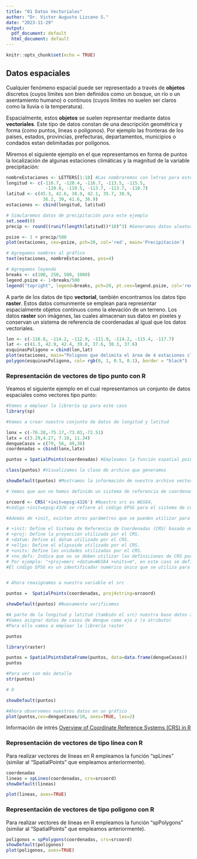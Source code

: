 ---
title: "01 Datos Vectoriales"
author: "Dr. Victor Augusto Lizcano S."
date: "2023-11-29"
output:
  pdf_document: default
  html_document: default
---

```{r setup, include=FALSE}
knitr::opts_chunk$set(echo = TRUE)
```

## Datos espaciales

Cualquier fenómeno espacial puede ser representado a través de **objetos** discretos (cuyos límites son bien definidos como un bosque, un río  o un asentamiento humano) o continuos (cuyos límites no suelen ser claros como la lluvia o la temperatura). 

Espacialmente, estos **objetos** se suelen representar mediante datos **vectoriales**. Este tipo de datos constan de una descripción geométrica y forma (como puntos, lineas o poligonos). Por ejemplo las fronteras de los países, estados, provincias, prefecturas, departamentos, municipios o condados estan delimitadas por polígonos.

Miremos el siguiente ejemplo en el que representamos en forma de puntos la localización de algunas estaciones climáticas y la magnitud de la variable precipitación:

```{r}
nombreEstaciones <- LETTERS[1:10] #Las nombraremos con letras para este ejemplo
longitud <- c(-116.7, -120.4, -116.7, -113.5, -115.5,
               -120.8, -119.5, -113.7, -113.7, -110.7)
latitud <- c(45.3, 42.6, 38.9, 42.1, 35.7, 38.9,
              36.2, 39, 41.6, 36.9)
estaciones <- cbind(longitud, latitud)

# Simularemos datos de precipitación para este ejemplo
set.seed(0)
precip <- round((runif(length(latitud))*10)^3) #Generamos datos aleatorios

psize <- 1 + precip/500
plot(estaciones, cex=psize, pch=20, col='red', main='Precipitación')

# Agregamos nombres al gráfico
text(estaciones, nombreEstaciones, pos=4)

# Agregamos leyenda
breaks <- c(100, 250, 500, 1000)
legend.psize <- 1+breaks/500
legend("topright", legend=breaks, pch=20, pt.cex=legend.psize, col='red', bg='gray')
```

A parte de los datos de tipo **vectorial**, también encontramos los datos tipo **raster**. Estos datos comunmente se emplean para representar espacialmente objetos continuos como la elevación de un terreno.  Los datos **raster** son imágenes, las cuales almacenan sus datos en pixeles y conservan un sistema de referencia de coordenadas al igual que los datos vectoriales.

```{r}
lon <- c(-116.8, -114.2, -112.9, -111.9, -114.2, -115.4, -117.7)
lat <- c(41.3, 42.9, 42.4, 39.8, 37.6, 38.3, 37.6)
esquinasPoligono = cbind(lon,lat)
plot(estaciones, main="Poligono que delimita el área de 4 estaciones climáticas", pch=20, col="red")
polygon(esquinasPoligono, col= rgb(0, 1, 0.5, 0.1), border = "black")
```

### Representación de vectores de tipo punto con R

Veamos el siguiente ejemplo en el cual representamos un conjunto de datos espaciales como vectores tipo punto:

```{r}
#Vamos a emplear la librería sp para este caso
library(sp)

#Vamos a crear nuestro conjunto de datos de longitud y latitud

lonx = c(-76.28,-75.17,-73.03,-72.51)
latx = c(3.29,4.27, 7.10, 11.34)
dengueCasos = c(79, 56, 49,36)
coordenadas = cbind(lonx,latx)

puntos = SpatialPoints(coordenadas) #Empleamos la función espatial points de la librería sp para crear nuestros datos vectoriales tipo punto

class(puntos) #Visualizamos la clase de archivo que generamos

showDefault(puntos) #Mostramos la información de nuestro archivo vectorial

# Vemos que aun no hemos definido un sistema de referencia de coordenadas

srcoord <- CRS('+init=epsg:4326') #Nuestro src es WGS84, 
#código +init=epsg:4326 se refiere al código EPSG para el sistema de coordenadas geográficas WGS 84

#Además de +init, existen otros parámetros que se pueden utilizar para definir un sistema de referencia de coordenadas (CRS) en R. Algunos de los parámetros más comunes son:

# +init: Define el Sistema de Referencia de Coordenadas (CRS) basado en el EPSG
# +proj: Define la proyección utilizada por el CRS.
# +datum: Define el datum utilizado por el CRS.
# +ellps: Define el elipsoide utilizado por el CRS.
# +units: Define las unidades utilizadas por el CRS.
# +no_defs: Indica que no se deben utilizar las definiciones de CRS por defecto.
# Por ejemplo: "+proj=merc +datum=WGS84 +units=m", en este caso se definió un CRS utilizando la proyección de Mercator, el datum WGS84 y las unidades de metros
#El código EPSG es un identificador numérico único que se utiliza para identificar un sistema de coordenadas específico


# Ahora reasignamos a nuestra variable el src

puntos =  SpatialPoints(coordenadas, proj4string=srcoord)

showDefault(puntos) #Nuevamente verificamos

#A parte de la longitud y latitud (también el src) nuestra base datos aun carece de atributos.
#Vamos asignar datos de casos de dengue como eje z (o atributo)
#Para ello vamos a emplear la librería raster

puntos

library(raster)

puntos = SpatialPointsDataFrame(puntos, data=data.frame(dengueCasos))
puntos

#Para ver con más detalle
str(puntos)

# O

showDefault(puntos)

#Ahora observemos nuestros datos en un gráfico
plot(puntos,cex=dengueCasos/10, axes=TRUE, las=2)
```

Información de intrés <a href="extension://nhppiemcomgngbgdeffdgkhnkjlgpcdi/data/pdf.js/web/viewer.html?file=https%3A%2F%2Fwww.nceas.ucsb.edu%2Fsites%2Fdefault%2Ffiles%2F2020-04%2FOverviewCoordinateReferenceSystems.pdf"> Overview of Coordinate Reference Systems (CRS) in R</a>

### Representación de vectores de tipo línea con R

Para realizar vectores de líneas en R empleamos la función "spLines" (similar al "SpatialPoints" que empleamos anteriormente).

```{r}
coordenadas
lineas = spLines(coordenadas, crs=srcoord)
showDefault(lineas)

plot(lineas, axes=TRUE)
```

### Representación de vectores de tipo poligono  con R

Para realizar vectores de líneas en R empleamos la función "spPolygons" (similar al "SpatialPoints" que empleamos anteriormente).

```{r}
poligonos = spPolygons(coordenadas, crs=srcoord)
showDefault(poligonos)
plot(poligonos, axes=TRUE)
```